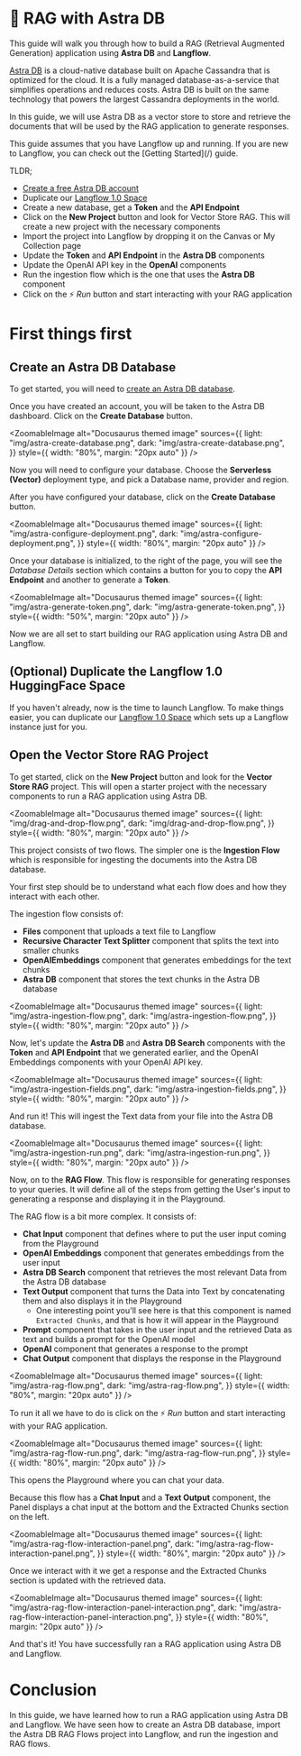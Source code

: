 
# 🌟 RAG with Astra DB

This guide will walk you through how to build a RAG (Retrieval Augmented Generation) application using **Astra DB** and **Langflow**.

[Astra DB](https://www.datastax.com/products/datastax-astra?utm_source=langflow-pre-release&utm_medium=referral&utm_campaign=langflow-announcement&utm_content=astradb) is a cloud-native database built on Apache Cassandra that is optimized for the cloud. It is a fully managed database-as-a-service that simplifies operations and reduces costs. Astra DB is built on the same technology that powers the largest Cassandra deployments in the world.

In this guide, we will use Astra DB as a vector store to store and retrieve the documents that will be used by the RAG application to generate responses.

<Admonition type="tip">
  This guide assumes that you have Langflow up and running. If you are new to
  Langflow, you can check out the [Getting Started](/) guide.
</Admonition>

TLDR;

- [Create a free Astra DB account](https://astra.datastax.com/signup?utm_source=langflow-pre-release&utm_medium=referral&utm_campaign=langflow-announcement&utm_content=create-a-free-astra-db-account)
- Duplicate our [Langflow 1.0 Space](https://huggingface.co/spaces/Langflow/Langflow-Preview?duplicate=true)
- Create a new database, get a **Token** and the **API Endpoint**
- Click on the **New Project** button and look for Vector Store RAG. This will create a new project with the necessary components
- Import the project into Langflow by dropping it on the Canvas or My Collection page
- Update the **Token** and **API Endpoint** in the **Astra DB** components
- Update the OpenAI API key in the **OpenAI** components
- Run the ingestion flow which is the one that uses the **Astra DB** component
- Click on the ⚡ _Run_ button and start interacting with your RAG application

# First things first

## Create an Astra DB Database

To get started, you will need to [create an Astra DB database](https://astra.datastax.com/signup?utm_source=langflow-pre-release&utm_medium=referral&utm_campaign=langflow-announcement&utm_content=create-an-astradb-database).

Once you have created an account, you will be taken to the Astra DB dashboard. Click on the **Create Database** button.

<ZoomableImage
  alt="Docusaurus themed image"
  sources={{
    light: "img/astra-create-database.png",
    dark: "img/astra-create-database.png",
  }}
  style={{ width: "80%", margin: "20px auto" }}
/>

Now you will need to configure your database. Choose the **Serverless (Vector)** deployment type, and pick a Database name, provider and region.

After you have configured your database, click on the **Create Database** button.

<ZoomableImage
  alt="Docusaurus themed image"
  sources={{
    light: "img/astra-configure-deployment.png",
    dark: "img/astra-configure-deployment.png",
  }}
  style={{ width: "80%", margin: "20px auto" }}
/>

Once your database is initialized, to the right of the page, you will see the _Database Details_ section which contains a button for you to copy the **API Endpoint** and another to generate a **Token**.

<ZoomableImage
  alt="Docusaurus themed image"
  sources={{
    light: "img/astra-generate-token.png",
    dark: "img/astra-generate-token.png",
  }}
  style={{ width: "50%", margin: "20px auto" }}
/>

Now we are all set to start building our RAG application using Astra DB and Langflow.

## (Optional) Duplicate the Langflow 1.0 HuggingFace Space

If you haven't already, now is the time to launch Langflow. To make things easier, you can duplicate our [Langflow 1.0 Space](https://huggingface.co/spaces/Langflow/Langflow-Preview?duplicate=true) which sets up a Langflow instance just for you.

## Open the Vector Store RAG Project

To get started, click on the **New Project** button and look for the **Vector Store RAG** project. This will open a starter project with the necessary components to run a RAG application using Astra DB.

<ZoomableImage
  alt="Docusaurus themed image"
  sources={{
    light: "img/drag-and-drop-flow.png",
    dark: "img/drag-and-drop-flow.png",
  }}
  style={{ width: "80%", margin: "20px auto" }}
/>

This project consists of two flows. The simpler one is the **Ingestion Flow** which is responsible for ingesting the documents into the Astra DB database.

Your first step should be to understand what each flow does and how they interact with each other.

The ingestion flow consists of:

- **Files** component that uploads a text file to Langflow
- **Recursive Character Text Splitter** component that splits the text into smaller chunks
- **OpenAIEmbeddings** component that generates embeddings for the text chunks
- **Astra DB** component that stores the text chunks in the Astra DB database

<ZoomableImage
  alt="Docusaurus themed image"
  sources={{
    light: "img/astra-ingestion-flow.png",
    dark: "img/astra-ingestion-flow.png",
  }}
  style={{ width: "80%", margin: "20px auto" }}
/>

Now, let's update the **Astra DB** and **Astra DB Search** components with the **Token** and **API Endpoint** that we generated earlier, and the OpenAI Embeddings components with your OpenAI API key.

<ZoomableImage
  alt="Docusaurus themed image"
  sources={{
    light: "img/astra-ingestion-fields.png",
    dark: "img/astra-ingestion-fields.png",
  }}
  style={{ width: "80%", margin: "20px auto" }}
/>

And run it! This will ingest the Text data from your file into the Astra DB database.

<ZoomableImage
  alt="Docusaurus themed image"
  sources={{
    light: "img/astra-ingestion-run.png",
    dark: "img/astra-ingestion-run.png",
  }}
  style={{ width: "80%", margin: "20px auto" }}
/>

Now, on to the **RAG Flow**. This flow is responsible for generating responses to your queries. It will define all of the steps from getting the User's input to generating a response and displaying it in the Playground.

The RAG flow is a bit more complex. It consists of:

- **Chat Input** component that defines where to put the user input coming from the Playground
- **OpenAI Embeddings** component that generates embeddings from the user input
- **Astra DB Search** component that retrieves the most relevant Data from the Astra DB database
- **Text Output** component that turns the Data into Text by concatenating them and also displays it in the Playground
  - One interesting point you'll see here is that this component is named `Extracted Chunks`, and that is how it will appear in the Playground
- **Prompt** component that takes in the user input and the retrieved Data as text and builds a prompt for the OpenAI model
- **OpenAI** component that generates a response to the prompt
- **Chat Output** component that displays the response in the Playground

<ZoomableImage
  alt="Docusaurus themed image"
  sources={{
    light: "img/astra-rag-flow.png",
    dark: "img/astra-rag-flow.png",
  }}
  style={{ width: "80%", margin: "20px auto" }}
/>

To run it all we have to do is click on the ⚡ _Run_ button and start interacting with your RAG application.

<ZoomableImage
  alt="Docusaurus themed image"
  sources={{
    light: "img/astra-rag-flow-run.png",
    dark: "img/astra-rag-flow-run.png",
  }}
  style={{ width: "80%", margin: "20px auto" }}
/>

This opens the Playground where you can chat your data.

Because this flow has a **Chat Input** and a **Text Output** component, the Panel displays a chat input at the bottom and the Extracted Chunks section on the left.

<ZoomableImage
  alt="Docusaurus themed image"
  sources={{
    light: "img/astra-rag-flow-interaction-panel.png",
    dark: "img/astra-rag-flow-interaction-panel.png",
  }}
  style={{ width: "80%", margin: "20px auto" }}
/>

Once we interact with it we get a response and the Extracted Chunks section is updated with the retrieved data.

<ZoomableImage
  alt="Docusaurus themed image"
  sources={{
    light: "img/astra-rag-flow-interaction-panel-interaction.png",
    dark: "img/astra-rag-flow-interaction-panel-interaction.png",
  }}
  style={{ width: "80%", margin: "20px auto" }}
/>

And that's it! You have successfully ran a RAG application using Astra DB and Langflow.

# Conclusion

In this guide, we have learned how to run a RAG application using Astra DB and Langflow.
We have seen how to create an Astra DB database, import the Astra DB RAG Flows project into Langflow, and run the ingestion and RAG flows.
